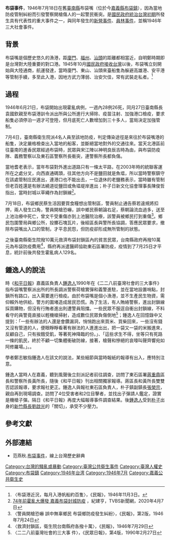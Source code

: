 '''布袋事件'''，1946年7月18日在舊[[臺南縣|臺南縣]]布袋嘴（位於今[[嘉義縣|嘉義縣]][[布袋鎮|布袋鎮]]），因為當地防疫管制糾紛而引發警察開槍傷人的一起警民衝突{{r|志}}{{rp|235}}{{r|許}}。是[[國民政府|國民政府]][[臺灣戰後時期|統治台灣初期]]所發生具有代表性的重大事件之一，與同年發生的[[新營事件|新營事件]]、[[員林事件|員林事件]]，並稱1946年三大社會事件。{{r|慘}}

== 背景 ==
布袋嘴是個歷史悠久的漁港，距[[廈門|廈門]]、[[福州|福州]]、[[汕頭|汕頭]]的距離都相當近，自明鄭時期即是台灣對大陸重要的對口港。1945年10月[[國民政府|國民政府]][[臺灣戰後時期|接收台灣]]以後，布袋嘴立刻開始與大陸通商，航運發達，當時廈門、東山、汕頭來臺船隻為躲避高雄港、安平港等管制手續，多至此入港，因地方武力薄弱、治安欠佳，常有武裝走私者。<ref>〈布袋港近況，每月入港帆船約百隻〉，《民報》，1946年11月3日。</ref>

== 過程 ==
1946年6月21日，布袋開始出現霍亂病例，一週內28例26死，同月27日臺南縣長袁國欽親至布袋港訓令派出所與公所進行大掃除、疫苗注射、加強港口檢疫，要求船隻必須停泊一週才可登陸，但月底死亡人數增加到三十多人，當局決定加強管制{{r|志}}{{rp|233}}。

7月4日，臺南縣衛生院派4名人員至該地防疫，判定傳染途徑是來往於布袋嘴港的船隻，決定嚴格檢查出入當地的船客，並斷絕當地對外的交通往來。當天北港區前往臺南的進香民眾經過布袋時，民眾與宋江陣以神明良辰吉時為由，與布袋防疫隊、義務警察以及東石區警察所長衝突，連警察所長都負傷。{{r|志}}{{rp|235}}

當地耆老表示，當年布袋對外進出道路只有一條太平路，在2003年時的統聯客運所在之處分叉，向西直通碼頭，往其他方向不是鹽田就是魚塭，所以當時警察鎮守在該處管制庄民進出，連港口也不能出去，一位退休的老鹽務表示，當時雖有管制但老百姓還是有辦法繞道從鹽田或魚塭堤岸進出{{r|志}}{{rp|236}}；朴子日新文化協會理事長陳俊哲指出，當時封城以草繩作為封鎖線<ref>[https://tw.stock.yahoo.com/news/74%E5%B9%B4%E5%89%8D%E9%9C%8D%E4%BA%82%E5%A4%A7%E7%88%86%E7%99%BC-%E5%98%89%E7%BE%A9%E5%B8%83%E8%A2%8B%E5%B0%81%E5%9F%8E%E9%98%B2%E7%96%AB-074028566.html 74年前霍亂大爆發 嘉義布袋封城防疫] {{Wayback|url=https://tw.stock.yahoo.com/news/74%E5%B9%B4%E5%89%8D%E9%9C%8D%E4%BA%82%E5%A4%A7%E7%88%86%E7%99%BC-%E5%98%89%E7%BE%A9%E5%B8%83%E8%A2%8B%E5%B0%81%E5%9F%8E%E9%98%B2%E7%96%AB-074028566.html |date=20220404183356 }}，紀建亨，TVBS新聞網，2020年4月7日</ref>。

7月18日，布袋鄉民蔡生活因要買食糧想出管制區，警員制止通告蔡若違規將扣押，兩人發生口角，警員開槍恐嚇，誤中鄉民蔡朝論右足，蔡朝論流血過多，送至上池治療中死亡，曾文千受重傷亦到上池醫院治療，該警員被鄉民打到重傷<ref>〈警員開槍恐嚇 誤中無辜鄉民 布袋鄉防疫發生糾紛〉，《民報》，第2版，1946年7月24日</ref>{{r|志}}{{rp|235-236}}。鄉民包圍警局與鄉公所，投擲石塊瓦片，後經區長與警所長協調，答應民眾要求，撤除布袋嘴出入口的管制，才平息民怨，但防疫卻形成無所管制的狀態{{r|志}}{{rp|235-236}}{{r|鄭}}{{rp|153-154}}。

之後臺南縣衛生院撥10萬元救濟布袋封鎖區內的貧苦民眾，台南縣政府再撥10萬元為布袋防疫費用<ref>〈救濟封鎖區，衛生院台南縣府各撥十萬〉，《民報》，1946年7月29日</ref>，縣府再派遣醫師協助東石區署防疫，疫情到了7月25日才平息，統計前後共發生霍亂病人129名。{{r|褚}}

== 鍾逸人的說法 ==
時《[[和平日報|和平日報]]》嘉義區負責人[[鍾逸人|鍾逸人]]1990年在《二二八前臺灣社會的三大事件》指布袋嘴警察派出所的所長調派警察荷槍實彈和義警進駐，並在當地設置哨點，封鎖所有路口，出入需要進行檢疫。由於布袋嘴是個小漁港，並不生產民生物資，需仰賴外地供給，警方的圍堵造成居民恐慌{{r|慘}}。為了生活，有人賄絡警察，進出封鎖線採買購物，但沒有行賄者進出則遭警員阻擋。一些民眾不服逕自衝出封鎖線，不料看守的員警竟直接以輕機槍掃射，造成數位民眾負傷倒地<ref>〈二二八前臺灣社會的三大事
件〉，《民眾日報》，第4版，1990年2月27日</ref>{{r|許}}；鍾逸人在回憶錄中又提到：「一些有辦法的人還是會鑽漏洞，悄悄跑出來買米、買柴回來，一些沒有錢又沒有管道的人，便眼睜睜看著有辦法的人進進出出，把一袋又一袋的米搬進來，反顧自己，只有挨餓受飢，等著死神降臨的份。」、「這些求生不得，坐等只有死路一條的飢民，終於不顧一切集體衝破防線，接著，槍聲和慘絕的哀嚎叫聲齊響宛如阿修羅場。」{{r|辛}}。{{r|鄭}}{{rp|153-154}}。

學者鄭志敏指鍾逸人在該文的說法，某些細節與當時報紙的報導有出入，應特別注意{{r|志}}{{rp|236}}{{r|鄭}}{{rp|153-154}}。

鍾逸人當時人在嘉義，聽到風聲後立刻派記者前往調查，訪問了東石區署[[蔣重鼎|蔣重鼎]]區長和警察所長黃所長，隨後《和平日報》刊出相關獨家報導。蔣區長和黃所長雙雙否認該報導，要求報社更正。鍾逸人與報社東石區負責人，朴子鎮副鎮長[[張榮宗|張榮宗]]，親自再到現場調查。訪問了4位受害者和2位目擊者，並找出子彈請人鑑定，證實是機槍子彈。隔日《和平日報》再度大幅報導事件調查結果。{{r|慘}}後[[鍾逸人|鍾逸人]]受到[[朴子市|朴子]]出身的[[新竹縣長|新竹縣長]][[劉啟光|劉啟光]]的「關切」，承受不少壓力。{{r|慘}}

== 參考文獻 ==
{{reflist|refs=
<ref name="志">{{cite book|author=楊弘任|title=嘉義縣志．卷五，社會志|date=2009年12月|publisher=嘉義縣政府|location=嘉義縣|isbn=9789860208054}}</ref>
<ref name="鄭">{{cite journal|title=「二二八」前夕雲嘉南地區的傳染病防治|author=鄭志敏|journal=臺南文化|issue=56|date=2004年4月|pages=89-170}}</ref>
<ref name="許">許雪姬，2003，〈布袋事件〉，《臺灣歷史辭典》。台北：遠流。</ref>
<ref name="慘">邱國禎，2007，〈機槍封鎖布袋鎮的傷人事件〉，《近代台灣慘史檔案》，p-55 。台北：前衛。</ref>
<ref name="辛">鐘逸人，1994，《辛酸六十年》。台北：前衛。</ref>
<ref name="褚">褚靜濤，〈台灣光復初期的社會事件〉，《閩台文化研究 2006年第2期》</ref>
}}
== 外部連結 ==
*范燕秋.[http://nrch.cca.gov.tw/ccahome/website/site20/contents/005/cca220003-li-wpkbhisdict000703-0246-u.xml 布袋事件]{{dead link|date=2017年12月 |bot=InternetArchiveBot |fix-attempted=yes }}，線上台灣歷史辭典

[[Category:台灣的騷亂或暴動|Category:台灣的騷亂或暴動]]
[[Category:臺灣公共衛生事件|Category:臺灣公共衛生事件]]
[[Category:臺灣人權史|Category:臺灣人權史]]
[[Category:布袋鎮|Category:布袋鎮]]
[[Category:1946年台湾|Category:1946年台湾]]
[[Category:1946年7月|Category:1946年7月]]
[[Category:嘉義公共衛生史|Category:嘉義公共衛生史]]